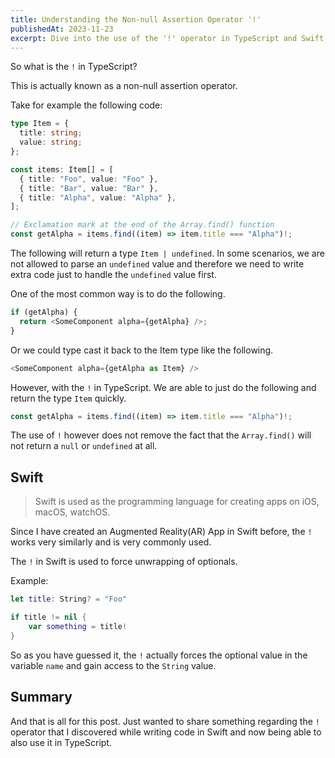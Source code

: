 ```yaml
---
title: Understanding the Non-null Assertion Operator '!'
publishedAt: 2023-11-23
excerpt: Dive into the use of the '!' operator in TypeScript and Swift for handling non-null assertions and force unwrapping of optionals.
---
```


So what is the `!` in TypeScript?

This is actually known as a non-null assertion operator.

Take for example the following code:

```typescript
type Item = {
  title: string;
  value: string;
};

const items: Item[] = [
  { title: "Foo", value: "Foo" },
  { title: "Bar", value: "Bar" },
  { title: "Alpha", value: "Alpha" },
];

// Exclamation mark at the end of the Array.find() function
const getAlpha = items.find((item) => item.title === "Alpha")!;
```

The following will return a type `Item | undefined`. In some scenarios, we are not allowed to parse an `undefined` value and therefore we need to write extra code just to handle the `undefined` value first.

One of the most common way is to do the following.

```js
if (getAlpha) {
  return <SomeComponent alpha={getAlpha} />;
}
```

Or we could type cast it back to the Item type like the following.

```js
<SomeComponent alpha={getAlpha as Item} />
```

However, with the `!` in TypeScript. We are able to just do the following and return the type `Item` quickly.

```typescript
const getAlpha = items.find((item) => item.title === "Alpha")!;
```

The use of `!` however does not remove the fact that the `Array.find()` will not return a `null` or `undefined` at all.

## Swift

> Swift is used as the programming language for creating apps on iOS, macOS, watchOS.

Since I have created an Augmented Reality(AR) App in Swift before, the `!` works very similarly and is very commonly used.

The `!` in Swift is used to force unwrapping of optionals.

Example:

```swift
let title: String? = "Foo"

if title != nil {
    var something = title!
}
```

So as you have guessed it, the `!` actually forces the optional value in the variable `name` and gain access to the `String` value.

## Summary

And that is all for this post. Just wanted to share something regarding the `!` operator that I discovered while writing code in Swift and now being able to also use it in TypeScript.

